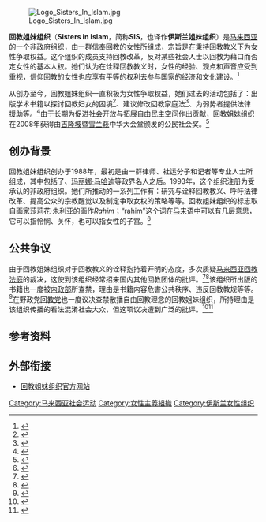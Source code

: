 [[File:Logo_Sisters_In_Islam.jpg|thumb]]

'''回教姐妹组织'''（'''Sisters in Islam'''，简称'''SIS'''，也译作'''伊斯兰姐妹组织'''）是[[马来西亚|马来西亚]]的一个非政府组织，由一群信奉[[回教|回教]]的女性所组成，宗旨是在秉持回教教义下为女性争取权益。这个组织的成员支持回教改革，反对某些社会人士以回教为藉口而否定女性的基本人权。她们认为在诠释回教教义时，女性的经验、观点和声音应受到重视，信仰回教的女性也应享有平等的权利去参与国家的经济和文化建设。<ref>{{ms}}{{cite web|url=http://www.sistersinislam.org.my/BM/pengenalan.htm|author=|title=Pengenalan SIS|publisher=SIS|date=|deadurl=yes|archiveurl=https://web.archive.org/web/20110914011219/http://www.sistersinislam.org.my/BM/pengenalan.htm|archivedate=2011-09-14|accessdate=2011-08-27}}</ref>

从创办至今，回教姐妹组织一直积极为女性争取权益，她们过去的活动包括了：出版学术书籍以探讨回教妇女的困境<ref>{{zh}}{{cite web|url=http://www.merdekareview.com/news/n/10035.html|author=陆秋錤|title=记述回教妇女困境著作遭禁，回教姐妹司法复核审讯展延|publisher=独立新闻在线|date=2009-06-24|deadurl=yes|archiveurl=https://archive.is/20120907100732/http://www.merdekareview.com/news/n/10035.html|archivedate=2012-09-07|accessdate=2011-08-27}}</ref>、建议修改回教家庭法<ref>{{zh}}{{cite web|url=http://www.merdekareview.com/news/n/941.html|author=陈慧思|title=回教家庭法修正，反射国阵和男性霸权|publisher=独立新闻在线|date=2005-12-23|deadurl=yes|archiveurl=https://archive.is/20120904110558/http://www.merdekareview.com/news/n/941.html|archivedate=2012-09-04|accessdate=2011-08-27}}</ref>、为弱势者提供法律援助等。<ref>{{zh}}{{cite web|url=http://guangming.com.my/node/56939?tid=7|author=|title=女模喝酒判鞭：要求等完成法律途径，回教姐妹组织吁缓刑|publisher=光明日报|date=2009-09-19|accessdate=2011-08-27|archive-date=2016-03-05|archive-url=https://web.archive.org/web/20160305020133/http://www.guangming.com.my/node/56939?tid=7|dead-url=yes}}</ref>由于长期为促进社会开放与拓展自由民主空间作出贡献，回教姐妹组织在2008年获得由[[吉隆坡|吉隆坡]]暨[[雪兰莪|雪兰莪]]中华大会堂颁发的公民社会奖。<ref>{{zh}}{{cite web|url=http://merdekareview.com/news/n/11693.html|author=翁慧琪|title=表扬捍卫公民权益开拓民主，三团体与个人获公民社会奖|publisher=独立新闻在线|date=2009-12-11|deadurl=yes|archiveurl=https://archive.is/20091215040325/http://merdekareview.com/news/n/11693.html|archivedate=2009-12-15|accessdate=2011-08-27}}</ref>

{{Portal|女权主义}}

==创办背景==
回教姐妹组织创办于1988年，最初是由一群律师、社运分子和记者等专业人士所组成，其中包括了{{tsl|en|Zainah Anwar|再娜·安华}}、[[玛丽娜·马哈迪|玛丽娜·马哈迪]]等政界名人之后。1993年，这个组织注册为受承认的非政府组织。她们所推动的一系列工作有：研究与诠释回教教义、呼吁法律改革、提高公众的宗教醒觉以及制定争取女权的策略等等。回教姐妹组织的标志取自画家莎莉花·朱利亚的画作''Rahim''；“rahim”这个词在[[马来语|马来语]]中可以有几层意思，它可以指怜悯、关怀，也可以指女性的子宫。<ref>{{en}}{{cite web|url=http://www.zuriahaljeffri.com/article_sza.php|author=|title=Rahim|publisher=Sharifah Zuriah Aljeffri|date=1995|deadurl=yes|archiveurl=https://web.archive.org/web/20071118045425/http://www.zuriahaljeffri.com/article_sza.php|archivedate=2007-11-18|accessdate=2011-08-27}}</ref>

==公共争议==
由于回教姐妹组织对于回教教义的诠释抱持着开明的态度，多次质疑[[马来西亚回教法庭|马来西亚回教法庭]]的裁决，这使到该组织经常招来国内其他回教团体的批评。<ref>{{zh}}{{cite web|url=http://www.malaysiakini.com/news/114065|author=|title=回青团挑战辩论饮酒女模课题，14团体报案指女权组织辱苏丹|publisher=当今大马|date=2009-10-02|accessdate=2011-08-30|archive-date=2010-01-11|archive-url=https://web.archive.org/web/20100111140618/http://www.malaysiakini.com/news/114065|dead-url=no}}</ref><ref>{{zh}}{{cite web|url=http://www.sinchew.com.my/node/132777|author=|title=彭14组织促尊重女模案判决，要求回教姐妹组织解散|publisher=星洲日报|date=2009-10-03}}</ref>该组织所出版的书籍也一度被[[马来西亚内政部|内政部]]所查禁，理由是书籍内容危害公共秩序、违反回教教规等等。<ref>{{zh}}{{cite web|url=http://www.malaysiakini.com/news/120016|author=郭史光庆|title=回教姐妹挑战政府禁书决定，法官质疑危害公共秩序理由|publisher=当今大马|date=2009-12-12|accessdate=2011-08-30|archive-date=2016-03-04|archive-url=https://web.archive.org/web/20160304104008/http://www.malaysiakini.com/news/120016|dead-url=no}}</ref>在野政党[[泛马回教党|回教党]]也一度议决查禁散播自由回教理念的回教姐妹组织，所持理由是该组织传播的看法混淆社会大众，但这项议决遭到广泛的批评。<ref>{{zh}}{{cite web|url=http://www.malaysiakini.com/news/105971|author=郭史光庆|title=回教党议决查禁回教姐妹组织，要民联设初选制重新分配议席|publisher=当今大马|date=2009-06-07|accessdate=2011-08-30|archive-date=2011-07-13|archive-url=https://web.archive.org/web/20110713110706/http://www.malaysiakini.com/news/105971|dead-url=no}}</ref><ref>{{zh}}{{cite web|url=http://www.malaysiakini.com/news/106025|author=|title=回教党大会议决查禁回教姐妹，民联友党齐声反对促尊重异议|publisher=当今大马|date=2009-06-08|accessdate=2011-08-30|archive-date=2011-07-13|archive-url=https://web.archive.org/web/20110713110934/http://www.malaysiakini.com/news/106025|dead-url=no}}</ref>

==参考资料==
{{reflist|2}}

== 外部衔接 ==
* [https://web.archive.org/web/20110831132250/http://www.sistersinislam.org.my/BM/indeks.htm 回教姐妹组织官方网站]

[[Category:马来西亚社会运动|Category:马来西亚社会运动]]
[[Category:女性主義組織|Category:女性主義組織]]
[[Category:伊斯兰女性组织|Category:伊斯兰女性组织]]